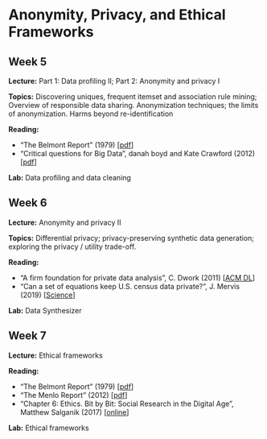 # Anonymity, Privacy, and Ethical Frameworks

## Week 5 {-#w5}

**Lecture:** Part 1: Data profiling II; Part 2: Anonymity and privacy I

**Topics:** Discovering uniques, frequent itemset and association rule mining; Overview of responsible data sharing. Anonymization techniques; the limits of anonymization. Harms beyond re-identification

**Reading:**

* "The Belmont Report" (1979) [[pdf](https://www.hhs.gov/ohrp/sites/default/files/the-belmont-report-508c_FINAL.pdf)]  
* "Critical questions for Big Data", danah boyd and Kate Crawford (2012) [[pdf](https://www.tandfonline.com/doi/pdf/10.1080/1369118X.2012.678878)]

**Lab:** Data profiling and data cleaning

## Week 6 {-#w6}

**Lecture:** Anonymity and privacy II

**Topics:** Differential privacy; privacy-preserving synthetic data generation; exploring the privacy / utility trade-off. 

**Reading:**

* "A firm foundation for private data analysis", C. Dwork (2011) [[ACM DL](https://dl.acm.org/citation.cfm?doid=1866739.1866758)]  
* "Can a set of equations keep U.S. census data private?", J. Mervis (2019) [[Science](https://www.sciencemag.org/news/2019/01/can-set-equations-keep-us-census-data-private)]      

**Lab:** Data Synthesizer

## Week 7 {-#w7}

**Lecture:** Ethical frameworks

**Reading:**

* "The Belmont Report" (1979) [[pdf](https://www.hhs.gov/ohrp/sites/default/files/the-belmont-report-508c_FINAL.pdf)]  
* "The Menlo Report" (2012) [[pdf](http://www.caida.org/publications/papers/2012/menlo_report_actual_formatted/menlo_report_actual_formatted.pdf)] 
* "Chapter 6: Ethics. Bit by Bit: Social Research in the Digital Age", Matthew Salganik (2017) [[online](https://www.bitbybitbook.com/en/1st-ed/ethics/)]

**Lab:** Ethical frameworks